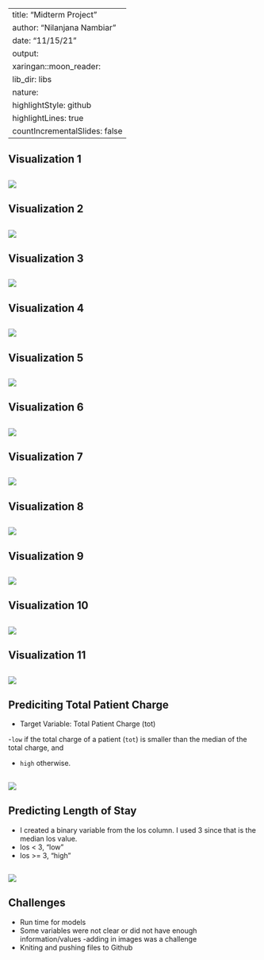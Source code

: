 
---
title: "Midterm Project"
author: "Nilanjana Nambiar"
date: "11/15/21"
output:
  xaringan::moon_reader:
    lib_dir: libs
    nature:
      highlightStyle: github
      highlightLines: true
      countIncrementalSlides: false
---

## Visualization 1

![](graph1.png)
---

## Visualization 2
![](graph2.png)
---

## Visualization 3
![](graph3.png)
---

## Visualization 4
![](graph4.png)
---

## Visualization 5
![](graph5.png)
---

## Visualization 6
![](graph6.png)
---

## Visualization 7
![](graph7.png)
---

## Visualization 8
![](graph8.png)
---

## Visualization 9
![](graph9.png)
---

## Visualization 10
![](graph10.png)
---

## Visualization  11
![](animated_graph.gif)
---

## Prediciting Total Patient Charge

- Target Variable: Total Patient Charge (tot)

-`low` if the total charge of a patient (`tot`) is smaller than the median of the total charge, and

- `high` otherwise. 

![](boxplot1.png)
---

## Predicting Length of Stay

- I created a binary variable from the los column. I used 3 since that is the median los value.
- los < 3, "low"
- los >= 3, "high"

![](boxplot2.png)
---

## Challenges

- Run time for models
- Some variables were not clear or did not have enough information/values
-adding in images was a challenge
- Kniting and pushing files to Github